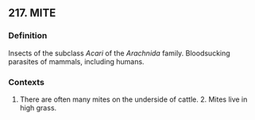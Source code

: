 ## 217. MITE
### Definition
Insects of the subclass <i>Acari </i>of the <i>Arachnida </i>family. Bloodsucking parasites of mammals, including humans.

### Contexts
1. There are often many mites on the underside of cattle. 2. Mites live in high grass.

